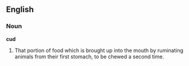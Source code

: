 ==English==

===Noun===

'''cud'''

#That portion of food which is brought up into the mouth by ruminating animals from their first stomach, to be chewed a second time.